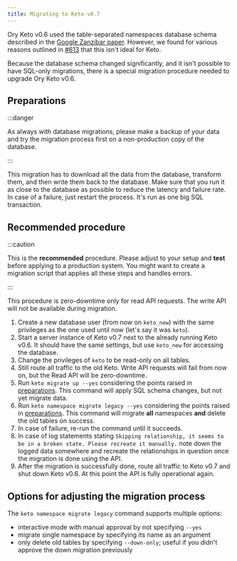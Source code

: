 ```yaml
---
title: Migrating to Keto v0.7
---
```


Ory Keto v0.6 used the table-separated namespaces database schema described in the
[Google Zanzibar paper](https://research.google/pubs/pub48190/). However, we found for various reasons outlined in
[#613](https://github.com/ory/keto/issues/613) that this isn't ideal for Keto.

Because the database schema changed significantly, and it isn't possible to have SQL-only migrations, there is a special migration
procedure needed to upgrade Ory Keto v0.6.

## Preparations

:::danger

As always with database migrations, please make a backup of your data and try the migration process first on a non-production copy
of the database.

:::

This migration has to download all the data from the database, transform them, and then write them back to the database. Make sure
that you run it as close to the database as possible to reduce the latency and failure rate. In case of a failure, just restart
the process. It's run as one big SQL transaction.

## Recommended procedure

:::caution

This is the **recommended** procedure. Please adjust to your setup and **test** before applying to a production system. You might
want to create a migration script that applies all these steps and handles errors.

:::

This procedure is zero-downtime only for read API requests. The write API will not be available during migration.

1. Create a new database user (from now on `keto_new`) with the same privileges as the one used until now (let's say it was
   `keto`).
2. Start a server instance of Keto v0.7 next to the already running Keto v0.6. It should have the same settings, but use
   `keto_new` for accessing the database.
3. Change the privileges of `keto` to be read-only on all tables.
4. Still route all traffic to the old Keto. Write API requests will fail from now on, but the Read API will be zero-downtime.
5. Run `keto migrate up --yes` considering the points raised in [preparations](#preparations). This command will apply SQL schema
   changes, but not yet migrate data.
6. Run `keto namespace migrate legacy --yes` considering the points raised in [preparations](#preparations). This command will
   migrate **all** namespaces **and** delete the old tables on success.
7. In case of failure, re-run the command until it succeeds.
8. In case of log statements stating `Skipping relationship, it seems to be in a broken state. Please recreate it manually.` note
   down the logged data somewhere and recreate the relationships in question once the migration is done using the API.
9. After the migration is successfully done, route all traffic to Keto v0.7 and shut down Keto v0.6. At this point the API is
   fully operational again.

## Options for adjusting the migration process

The `keto namespace migrate legacy` command supports multiple options:

- interactive mode with manual approval by not specifying `--yes`
- migrate single namespace by specifying its name as an argument
- only delete old tables by specifying `--down-only`; useful if you didn't approve the down migration previously
